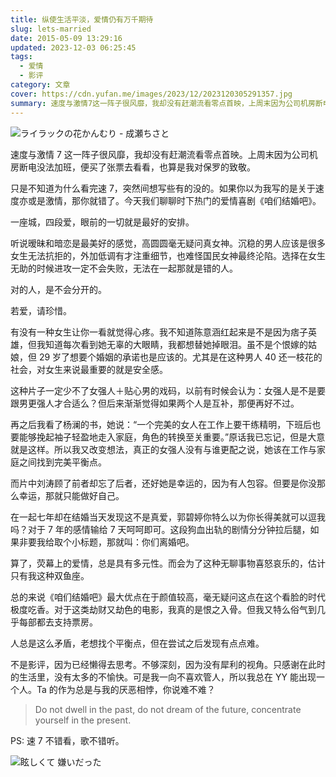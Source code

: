 ```yaml
---
title: 纵使生活平淡，爱情仍有万千期待
slug: lets-married
date: 2015-05-09 13:29:16
updated: 2023-12-03 06:25:45
tags:
  - 爱情
  - 影评
category: 文章
cover: https://cdn.yufan.me/images/2023/12/2023120305291357.jpg
summary: 速度与激情7这一阵子很风靡，我却没有赶潮流看零点首映，上周末因为公司机房断电没法加班，便买了张票去看看，也算是我对保罗的致敬。
---
```


![ライラックの花かんむり - 成瀬ちさと](https://cdn.yufan.me/images/2023/12/2023120901275200.jpg)

<MusicPlayer netease={2007905374} />

速度与激情 7 这一阵子很风靡，我却没有赶潮流看零点首映。上周末因为公司机房断电没法加班，便买了张票去看看，也算是我对保罗的致敬。

只是不知道为什么看完速 7，突然间想写些有的没的。如果你以为我写的是关于速度亦或是激情，那你就错了。今天我们聊聊时下热门的爱情喜剧《咱们结婚吧》。

一座城，四段爱，眼前的一切就是最好的安排。

听说暧昧和暗恋是最美好的感觉，高圆圆毫无疑问真女神。沉稳的男人应该是很多女生无法抗拒的，外加低调有才注重细节，也难怪国民女神最终沦陷。选择在女生无助的时候进攻一定不会失败，无法在一起那就是错的人。

对的人，是不会分开的。

若爱，请珍惜。

有没有一种女生让你一看就觉得心疼。我不知道陈意涵红起来是不是因为痞子英雄，但我知道每次看到她无辜的大眼睛，我都想替她掉眼泪。虽不是个恨嫁的姑娘，但 29 岁了想要个婚姻的承诺也是应该的。尤其是在这种男人 40 还一枝花的社会，对女生来说最重要的就是安全感。

这种片子一定少不了女强人＋贴心男的戏码，以前有时候会认为：女强人是不是要跟男更强人才合适么？但后来渐渐觉得如果两个人是互补，那便再好不过。

再之后我看了杨澜的书，她说：“一个完美的女人在工作上要干练精明，下班后也要能够挽起袖子轻盈地走入家庭，角色的转换至关重要。”原话我已忘记，但是大意就是这样。所以我又改变想法，真正的女强人没有与谁更配之说，她该在工作与家庭之间找到完美平衡点。

而片中刘涛顾了前者却忘了后者，还好她是幸运的，因为有人包容。但要是你没那么幸运，那就只能做好自己。

在一起七年却在结婚当天发现这不是真爱，郭碧婷你特么以为你长得美就可以逗我吗？对于 7 年的感情输给 7 天呵呵即可。这段狗血出轨的剧情分分钟拉后腿，如果非要我给取个小标题，那就叫：你们离婚吧。

算了，荧幕上的爱情，总是具有多元性。而会为了这种无聊事物喜怒哀乐的，估计只有我这种双鱼座。

总的来说《咱们结婚吧》最大优点在于颜值较高，毫无疑问这点在这个看脸的时代极度吃香。对于这类劫财又劫色的电影，我真的是恨之入骨。但我又特么俗气到几乎每部都去支持票房。

人总是这么矛盾，老想找个平衡点，但在尝试之后发现有点点难。

不是影评，因为已经懒得去思考。不够深刻，因为没有犀利的视角。只感谢在此时的生活里，没有太多的不愉快。可是我一向不喜欢管人，所以我总在 YY 能出现一个人。Ta 的作为总是与我的厌恶相悖，你说难不难？

> Do not dwell in the past, do not dream of the future, concentrate yourself in the present.

PS: 速 7 不错看，歌不错听。

![眩しくて 嫌いだった](https://cdn.yufan.me/images/2023/12/2023120306243223.jpg)

